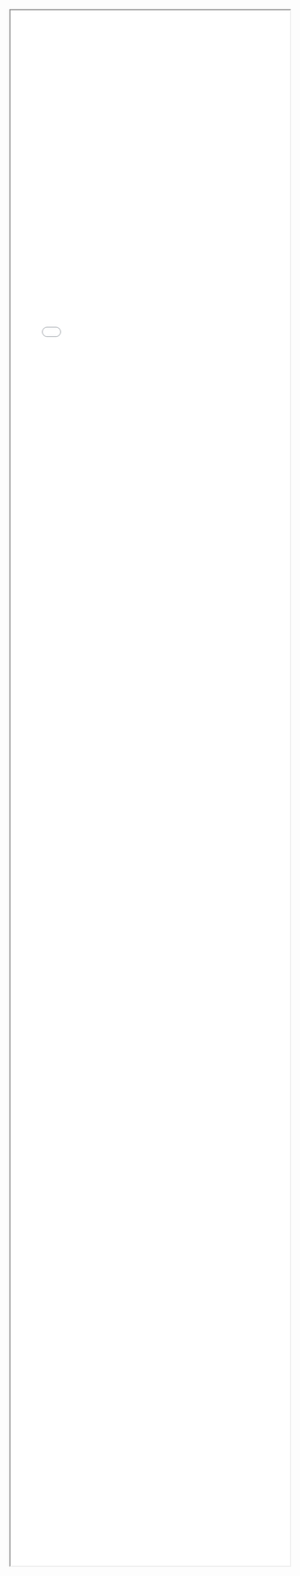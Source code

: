 <iframe style="width:100%; height: 70vh;" src="html/map_liverpool_2016_workplace_mean.html" title="Map"></iframe>

